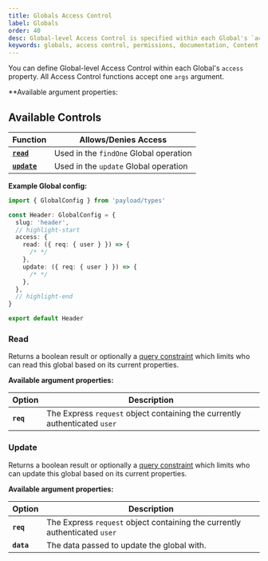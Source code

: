 ```yaml
---
title: Globals Access Control
label: Globals
order: 40
desc: Global-level Access Control is specified within each Global's `access` property and allows you to define which users can read or update Globals.
keywords: globals, access control, permissions, documentation, Content Management System, cms, headless, javascript, node, react, express
---
```


You can define Global-level Access Control within each Global's `access` property. All Access Control functions accept one `args` argument.

\*\*Available argument properties:

## Available Controls

| Function                | Allows/Denies Access                   |
| ----------------------- | -------------------------------------- |
| **[`read`](#read)**     | Used in the `findOne` Global operation |
| **[`update`](#update)** | Used in the `update` Global operation  |

**Example Global config:**

```ts
import { GlobalConfig } from 'payload/types'

const Header: GlobalConfig = {
  slug: 'header',
  // highlight-start
  access: {
    read: ({ req: { user } }) => {
      /* */
    },
    update: ({ req: { user } }) => {
      /* */
    },
  },
  // highlight-end
}

export default Header
```

### Read

Returns a boolean result or optionally a [query constraint](/docs/queries/overview) which limits who can read this global based on its current properties.

**Available argument properties:**

| Option    | Description                                                                |
| --------- | -------------------------------------------------------------------------- |
| **`req`** | The Express `request` object containing the currently authenticated `user` |

### Update

Returns a boolean result or optionally a [query constraint](/docs/queries/overview) which limits who can update this global based on its current properties.

**Available argument properties:**

| Option     | Description                                                                |
| ---------- | -------------------------------------------------------------------------- |
| **`req`**  | The Express `request` object containing the currently authenticated `user` |
| **`data`** | The data passed to update the global with.                                 |
